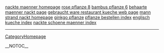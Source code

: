 <a href= http://maenner.oldbigtits.cn/nackte-maenner.html >nackte maenner homepage</a>   <a href= http://pflanzen.oldbigtits.cn/rose-pflanze.html >rose pflanze 8</a>   <a href= http://pflanzen.oldbigtits.cn/bambus-pflanze.html >bambus pflanze 6</a>   <a href= http://maenner.oldbigtits.cn/behaarte-maenner-nackt.html >behaarte maenner nackt page</a>   <a href= http://kueche.oldbigtits.cn/gebraucht-ware-restaurant-kueche.html >gebraucht ware restaurant kueche web page</a>   <a href= http://maenner.oldbigtits.cn/mann-strand-nackt.html >mann strand nackt homepage</a>   <a href= http://pflanzen.oldbigtits.cn/ginkgo-pflanze.html >ginkgo pflanze</a>   <a href= http://pflanzen.oldbigtits.cn/pflanze-bestellen.html >pflanze bestellen index</a>   <a href= http://kueche.oldbigtits.cn/englisch-kueche.html >englisch kueche index</a>   <a href= http://maenner.oldbigtits.cn/nackte-schoene-maenner.html >nackte schoene maenner index</a>
----
[[CategoryHomepage]]

__NOTOC__